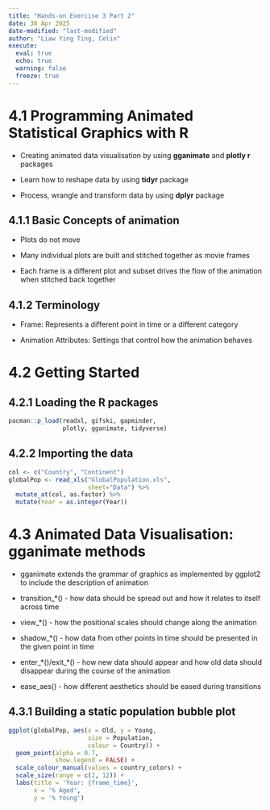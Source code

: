 ```yaml
---
title: "Hands-on Exercise 3 Part 2"
date: 30 Apr 2025
date-modified: "last-modified"
author: "Liaw Ying Ting, Celin"
execute: 
  eval: true
  echo: true
  warning: false
  freeze: true
---
```


# 4.1 Programming Animated Statistical Graphics with R

-   Creating animated data visualisation by using **gganimate** and **plotly r** packages

-   Learn how to reshape data by using **tidyr** package

-   Process, wrangle and transform data by using **dplyr** package

## 4.1.1 Basic Concepts of animation

-   Plots do not move

-   Many individual plots are built and stitched together as movie frames

-   Each frame is a different plot and subset drives the flow of the animation when stitched back together

## 4.1.2 Terminology

-   Frame: Represents a different point in time or a different category

-   Animation Attributes: Settings that control how the animation behaves

# 4.2 Getting Started

## 4.2.1 Loading the R packages

```r
pacman::p_load(readxl, gifski, gapminder,
               plotly, gganimate, tidyverse)
```

## 4.2.2 Importing the data

```r
col <- c("Country", "Continent")
globalPop <- read_xls("GlobalPopulation.xls",
                      sheet="Data") %>%
  mutate_at(col, as.factor) %>%
  mutate(Year = as.integer(Year))
```

# 4.3 Animated Data Visualisation: gganimate methods

-   gganimate extends the grammar of graphics as implemented by ggplot2 to include the description of animation

-   transition\_\*() - how data should be spread out and how it relates to itself across time

-   view\_\*() - how the positional scales should change along the animation

-   shadow\_\*() - how data from other points in time should be presented in the given point in time

-   enter\_\*()/exit\_\*() - how new data should appear and how old data should disappear during the course of the animation

-   ease_aes() - how different aesthetics should be eased during transitions

## 4.3.1 Building a static population bubble plot

```r
ggplot(globalPop, aes(x = Old, y = Young, 
                      size = Population, 
                      colour = Country)) +
  geom_point(alpha = 0.7, 
             show.legend = FALSE) +
  scale_colour_manual(values = country_colors) +
  scale_size(range = c(2, 12)) +
  labs(title = 'Year: {frame_time}', 
       x = '% Aged', 
       y = '% Young') 
```
